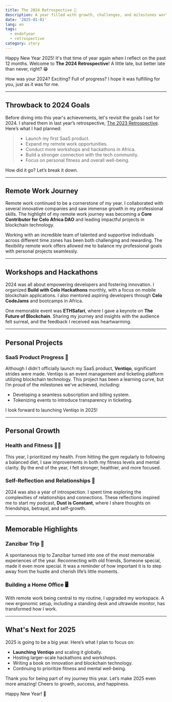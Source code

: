 ```yaml
---
title: The 2024 Retrospective 🚀
description: A year filled with growth, challenges, and milestones worth celebrating.
date: '2025-01-01'
lang: en
tags:
  - endofyear
  - retrospective
category: story
---
```



Happy New Year 2025! It's that time of year again when I reflect on the past 12 months. Welcome to **The 2024 Retrospective**! A little late, but better late than never, right? 😁

How was your 2024? Exciting? Full of progress? I hope it was fulfilling for you, just as it was for me.

---

## Throwback to 2024 Goals

Before diving into this year's achievements, let's revisit the goals I set for 2024. I shared them in last year’s retrospective, [The 2023 Retrospective](/blog/the-2023-retrospective). Here’s what I had planned:

> - Launch my first SaaS product.
> - Expand my remote work opportunities.
> - Conduct more workshops and hackathons in Africa.
> - Build a stronger connection with the tech community.
> - Focus on personal fitness and overall well-being.

How did it go? Let’s break it down.

---

## Remote Work Journey

Remote work continued to be a cornerstone of my year. I collaborated with several innovative companies and saw immense growth in my professional skills. The highlight of my remote work journey was becoming a **Core Contributor for Celo Africa DAO** and leading impactful projects in blockchain technology.

Working with an incredible team of talented and supportive individuals across different time zones has been both challenging and rewarding. The flexibility remote work offers allowed me to balance my professional goals with personal projects seamlessly.

---

## Workshops and Hackathons

2024 was all about empowering developers and fostering innovation. I organized **Build with Celo Hackathons** monthly, with a focus on mobile blockchain applications. I also mentored aspiring developers through **Celo CodeJams** and bootcamps in Africa.

One memorable event was **ETHSafari**, where I gave a keynote on **The Future of Blockchain**. Sharing my journey and insights with the audience felt surreal, and the feedback I received was heartwarming.

---

## Personal Projects

### SaaS Product Progress 🚀

Although I didn't officially launch my SaaS product, **Ventiqo**, significant strides were made. Ventiqo is an event management and ticketing platform utilizing blockchain technology. This project has been a learning curve, but I’m proud of the milestones we’ve achieved, including:
- Developing a seamless subscription and billing system.
- Tokenizing events to introduce transparency in ticketing.

I look forward to launching Ventiqo in 2025!

---

## Personal Growth

### Health and Fitness 🏃‍♂️

This year, I prioritized my health. From hitting the gym regularly to following a balanced diet, I saw improvements in both my fitness levels and mental clarity. By the end of the year, I felt stronger, healthier, and more focused.

### Self-Reflection and Relationships 💬

2024 was also a year of introspection. I spent time exploring the complexities of relationships and connections. These reflections inspired me to start my podcast, **Dust is Constant**, where I share thoughts on friendships, betrayal, and self-growth.

---

## Memorable Highlights

### Zanzibar Trip 🌴

A spontaneous trip to Zanzibar turned into one of the most memorable experiences of the year. Reconnecting with old friends, Someone special, made it even more special. It was a reminder of how important it is to step away from the hustle and cherish life’s little moments.

### Building a Home Office 🖥️

With remote work being central to my routine, I upgraded my workspace. A new ergonomic setup, including a standing desk and ultrawide monitor, has transformed how I work.

---

## What's Next for 2025

2025 is going to be a big year. Here’s what I plan to focus on:
- **Launching Ventiqo** and scaling it globally.
- Hosting larger-scale hackathons and workshops.
- Writing a book on innovation and blockchain technology.
- Continuing to prioritize fitness and mental well-being.

Thank you for being part of my journey this year. Let’s make 2025 even more amazing! Cheers to growth, success, and happiness.

Happy New Year! 🎉
